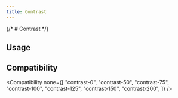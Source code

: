 ```yaml
---
title: Contrast
---
```



{/* # Contrast */}

## Usage

<Usage />

## Compatibility

<Compatibility
  none={[
    "contrast-0",
    "contrast-50",
    "contrast-75",
    "contrast-100",
    "contrast-125",
    "contrast-150",
    "contrast-200",
  ]}
/>
